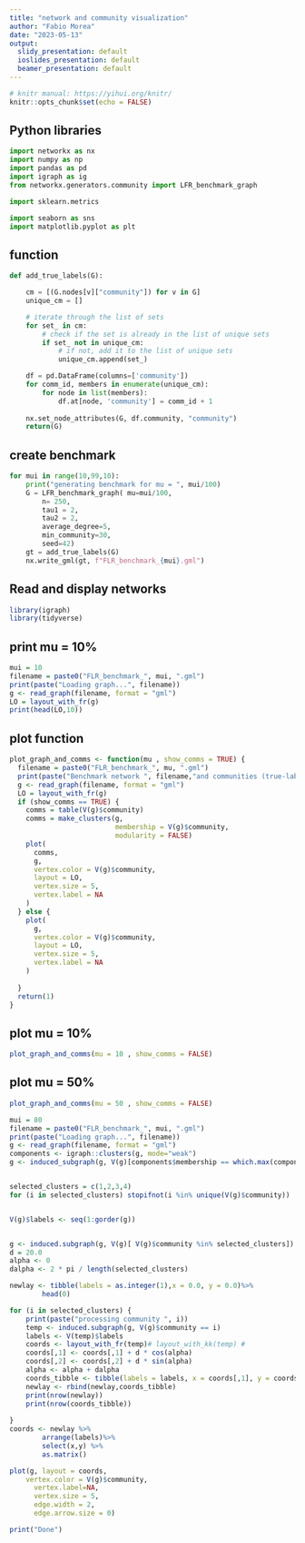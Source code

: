 ```yaml
---
title: "network and community visualization"
author: "Fabio Morea"
date: "2023-05-13"
output:
  slidy_presentation: default
  ioslides_presentation: default
  beamer_presentation: default
---
```


```r
# knitr manual: https://yihui.org/knitr/
knitr::opts_chunk$set(echo = FALSE)


```

## Python libraries 

```python
import networkx as nx
import numpy as np
import pandas as pd
import igraph as ig
from networkx.generators.community import LFR_benchmark_graph

import sklearn.metrics

import seaborn as sns
import matplotlib.pyplot as plt
```

## function

```python
def add_true_labels(G):

    cm = [(G.nodes[v]["community"]) for v in G]
    unique_cm = []

    # iterate through the list of sets
    for set_ in cm:
        # check if the set is already in the list of unique sets
        if set_ not in unique_cm:
            # if not, add it to the list of unique sets
            unique_cm.append(set_)

    df = pd.DataFrame(columns=['community']) 
    for comm_id, members in enumerate(unique_cm):
        for node in list(members):
            df.at[node, 'community'] = comm_id + 1 
            
    nx.set_node_attributes(G, df.community, "community")
    return(G)
```

## create benchmark

```python
for mui in range(10,99,10):
    print("generating benchmark for mu = ", mui/100)
    G = LFR_benchmark_graph( mu=mui/100, 
        n= 250,  
        tau1 = 2, 
        tau2 = 2, 
        average_degree=5, 
        min_community=30, 
        seed=42)
    gt = add_true_labels(G)
    nx.write_gml(gt, f"FLR_benchmark_{mui}.gml")
```


## Read and display networks

```r
library(igraph)
library(tidyverse)
```

## print mu = 10%
```r
mui = 10
filename = paste0("FLR_benchmark_", mui, ".gml")
print(paste("Loading graph...", filename))
g <- read_graph(filename, format = "gml")
LO = layout_with_fr(g)
print(head(LO,10))

```
 


## plot function
```r

plot_graph_and_comms <- function(mu , show_comms = TRUE) {
  filename = paste0("FLR_benchmark_", mu, ".gml")
  print(paste("Benchmark network ", filename,"and communities (true-labels)"))
  g <- read_graph(filename, format = "gml")
  LO = layout_with_fr(g)
  if (show_comms == TRUE) {
    comms = table(V(g)$community)
    comms = make_clusters(g,
                          membership = V(g)$community,
                          modularity = FALSE)
    plot(
      comms,
      g,
      vertex.color = V(g)$community,
      layout = LO,
      vertex.size = 5,
      vertex.label = NA
    )
  } else {
    plot(
      g,
      vertex.color = V(g)$community,
      layout = LO,
      vertex.size = 5,
      vertex.label = NA
    )
    
  }
  return(1)
}
```

## plot mu = 10%

```r
plot_graph_and_comms(mu = 10 , show_comms = FALSE) 
```



## plot mu = 50%

```r
plot_graph_and_comms(mu = 50 , show_comms = FALSE) 
```

```r

mui = 80
filename = paste0("FLR_benchmark_", mui, ".gml")
print(paste("Loading graph...", filename))
g <- read_graph(filename, format = "gml")
components <- igraph::clusters(g, mode="weak")
g <- induced_subgraph(g, V(g)[components$membership == which.max(components$csize)])


selected_clusters = c(1,2,3,4)
for (i in selected_clusters) stopifnot(i %in% unique(V(g)$community))


V(g)$labels <- seq(1:gorder(g))


g <- induced.subgraph(g, V(g)[ V(g)$community %in% selected_clusters]) 
d = 20.0
alpha <- 0
dalpha <- 2 * pi / length(selected_clusters)

newlay <- tibble(labels = as.integer(1),x = 0.0, y = 0.0)%>% 
		head(0)

for (i in selected_clusters) {
	print(paste("processing community ", i))
	temp <- induced.subgraph(g, V(g)$community == i)
	labels <- V(temp)$labels
	coords <- layout_with_fr(temp)# layout_with_kk(temp) #
	coords[,1] <- coords[,1] + d * cos(alpha)  
	coords[,2] <- coords[,2] + d * sin(alpha)
	alpha <- alpha + dalpha
	coords_tibble <- tibble(labels = labels, x = coords[,1], y = coords[,2])
	newlay <- rbind(newlay,coords_tibble)
	print(nrow(newlay))
	print(nrow(coords_tibble))
	
}
coords <- newlay %>%
    	arrange(labels)%>%
		select(x,y) %>%
		as.matrix()

plot(g, layout = coords, 
    vertex.color = V(g)$community,
	  vertex.label=NA,
	  vertex.size = 5,
	  edge.width = 2,
	  edge.arrow.size = 0)

print("Done")

```

